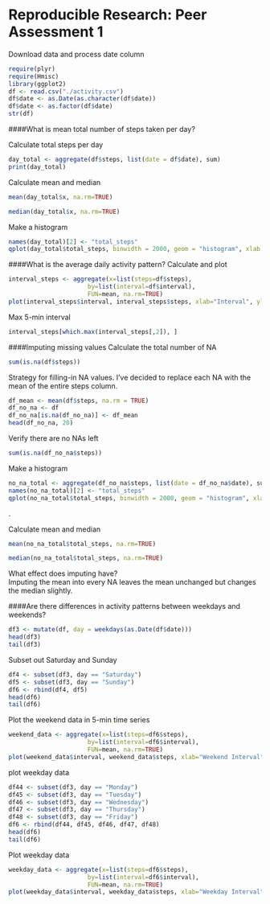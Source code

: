 Reproducible Research: Peer Assessment 1
===============

Download data and process date column

```r
require(plyr)
require(Hmisc)
library(ggplot2)
df <- read.csv("./activity.csv")
df$date <- as.Date(as.character(df$date))
df$date <- as.factor(df$date)
str(df)
```

####What is mean total number of steps taken per day?

Calculate total steps per day
```r
day_total <- aggregate(df$steps, list(date = df$date), sum)
print(day_total)
```

Calculate mean and median
```r
mean(day_total$x, na.rm=TRUE)
```
```r
median(day_total$x, na.rm=TRUE)
```

Make a histogram

```r
names(day_total)[2] <- "total_steps"
qplot(day_total$total_steps, binwidth = 2000, geom = "histogram", xlab = "Total Steps", ylab = "Freq", main ="Steps Per Day", fill=I("green"))
```

####What is the average daily activity pattern?
Calculate and plot
```r
interval_steps <- aggregate(x=list(steps=df$steps), 
                      by=list(interval=df$interval), 
                      FUN=mean, na.rm=TRUE)
plot(interval_steps$interval, interval_steps$steps, xlab="Interval", ylab="Steps", type = "l", col="red")
```

Max 5-min interval
```r
interval_steps[which.max(interval_steps[,2]), ]
```

####Imputing missing values
Calculate the total number of NA
```r
sum(is.na(df$steps))
```

Strategy for filling-in NA values.  I've decided to replace each NA with the mean of the entire steps column.
```r
df_mean <- mean(df$steps, na.rm = TRUE)
df_no_na <- df
df_no_na[is.na(df_no_na)] <- df_mean
head(df_no_na, 20)
```
Verify there are no NAs left
```r
sum(is.na(df_no_na$steps))
```
Make a histogram
```r
no_na_total <- aggregate(df_no_na$steps, list(date = df_no_na$date), sum)
names(no_na_total)[2] <- "total_steps"
qplot(no_na_total$total_steps, binwidth = 2000, geom = "histogram", xlab = "Date", ylab = "Freq", fill=I("green"))
```
.

Calculate mean and median
```r
mean(no_na_total$total_steps, na.rm=TRUE)
```
```r
median(no_na_total$total_steps, na.rm=TRUE)
```
What effect does imputing have?  
Imputing the mean into every NA leaves the mean unchanged but changes the median slightly.



####Are there differences in activity patterns between weekdays and weekends?
```r

df3 <- mutate(df, day = weekdays(as.Date(df$date)))
head(df3)
tail(df3)
```
Subset out Saturday and Sunday
```r
df4 <- subset(df3, day == "Saturday")
df5 <- subset(df3, day == "Sunday")
df6 <- rbind(df4, df5)
head(df6)
tail(df6)
```
Plot the weekend data in 5-min time series
```r
weekend_data <- aggregate(x=list(steps=df6$steps), 
                      by=list(interval=df6$interval), 
                      FUN=mean, na.rm=TRUE)
plot(weekend_data$interval, weekend_data$steps, xlab="Weekend Interval", ylab="Steps", type = "l", col="red")
```

plot weekday data
```r
df44 <- subset(df3, day == "Monday")
df45 <- subset(df3, day == "Tuesday")
df46 <- subset(df3, day == "Wednesday")
df47 <- subset(df3, day == "Thursday")
df48 <- subset(df3, day == "Friday")
df6 <- rbind(df44, df45, df46, df47, df48)
head(df6)
tail(df6)
```
Plot weekday data
```r
weekday_data <- aggregate(x=list(steps=df6$steps), 
                      by=list(interval=df6$interval), 
                      FUN=mean, na.rm=TRUE)
plot(weekday_data$interval, weekday_data$steps, xlab="Weekday Interval", ylab="Steps", type = "l", col="blue")
```
